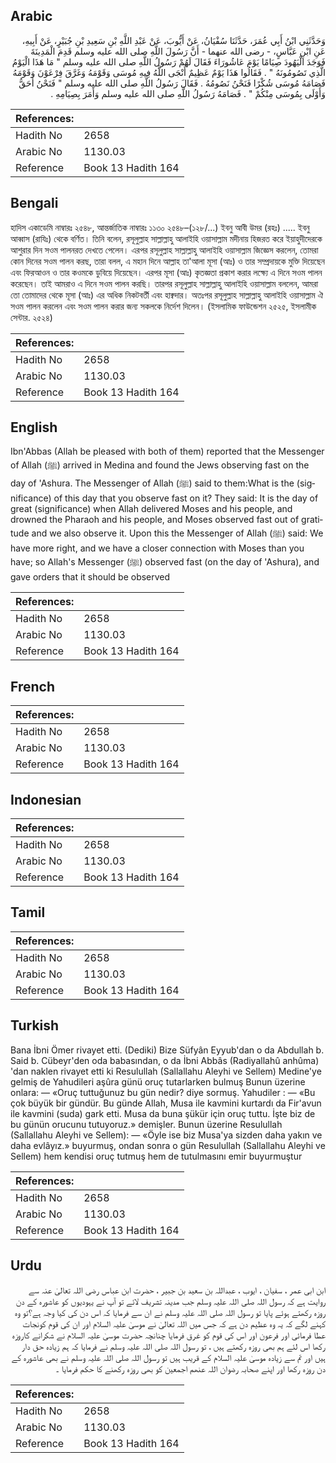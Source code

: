 ## Arabic


<div dir="rtl" lang="ar" style={{fontSize:'larger',backgroundColor:'#f8f9fa',padding:20}}>
وَحَدَّثَنِي ابْنُ أَبِي عُمَرَ، حَدَّثَنَا سُفْيَانُ، عَنْ أَيُّوبَ، عَنْ عَبْدِ اللَّهِ بْنِ سَعِيدِ بْنِ جُبَيْرٍ، عَنْ أَبِيهِ، عَنِ ابْنِ عَبَّاسٍ، - رضى الله عنهما - أَنَّ رَسُولَ اللَّهِ صلى الله عليه وسلم قَدِمَ الْمَدِينَةَ فَوَجَدَ الْيَهُودَ صِيَامًا يَوْمَ عَاشُورَاءَ فَقَالَ لَهُمْ رَسُولُ اللَّهِ صلى الله عليه وسلم ‏"‏ مَا هَذَا الْيَوْمُ الَّذِي تَصُومُونَهُ ‏"‏ ‏.‏ فَقَالُوا هَذَا يَوْمٌ عَظِيمٌ أَنْجَى اللَّهُ فِيهِ مُوسَى وَقَوْمَهُ وَغَرَّقَ فِرْعَوْنَ وَقَوْمَهُ فَصَامَهُ مُوسَى شُكْرًا فَنَحْنُ نَصُومُهُ ‏.‏ فَقَالَ رَسُولُ اللَّهِ صلى الله عليه وسلم ‏"‏ فَنَحْنُ أَحَقُّ وَأَوْلَى بِمُوسَى مِنْكُمْ ‏"‏ ‏.‏ فَصَامَهُ رَسُولُ اللَّهِ صلى الله عليه وسلم وَأَمَرَ بِصِيَامِهِ ‏.‏
</div>
<div style={{backgroundColor:'#f8f9fa',padding:20, marginBottom: 10}}><table> <thead> <tr> <th>References:</th> <th></th> </tr> </thead> <tbody><tr><td>Hadith No</td><td>2658</td></tr><tr><td>Arabic No</td><td>1130.03</td></tr><tr><td>Reference</td><td>Book 13 Hadith 164</td></tr></tbody></table></div>

## Bengali


<div dir="ltr" lang="bn" style={{fontSize:'larger',backgroundColor:'#f8f9fa',padding:20}}>
হাদিস একাডেমি নাম্বারঃ ২৫৪৮, আন্তর্জাতিক নাম্বারঃ ১১৩০ ২৫৪৮–(১২৮/...) ইবনু আবী উমর (রহঃ) ..... ইবনু আব্বাস (রাযিঃ) থেকে বর্ণিত। তিনি বলেন, রসূলুল্লাহ সাল্লাল্লাহু আলাইহি ওয়াসাল্লাম মদীনায় হিজরত করে ইয়াহুদীদেরকে আশুরার দিন সওম পালনরত দেখতে পেলেন। এরপর রসূলুল্লাহ সাল্লাল্লাহু আলাইহি ওয়াসাল্লাম জিজ্ঞেস করলেন, তোমরা কোন দিনের সওম পালন করছ, তারা বলল, এ মহান দিনে আল্লাহ তা'আলা মূসা (আঃ) ও তার সম্প্রদায়কে মুক্তি দিয়েছেন এবং ফিরআওন ও তার কওমকে ডুবিয়ে দিয়েছেন। এরপর মূসা (আঃ) কৃতজ্ঞতা প্রকাশ করার লক্ষ্যে এ দিনে সওম পালন করেছেন। তাই আমরাও এ দিনে সওম পালন করছি। তারপর রসূলুল্লাহ সাল্লাল্লাহু আলাইহি ওয়াসাল্লাম বললেন, আমরা তো তোমাদের থেকে মূসা (আঃ) এর অধিক নিকটবর্তী এবং হাক্বদার। অতঃপর রসূলুল্লাহ সাল্লাল্লাহু আলাইহি ওয়াসাল্লাম ঐ সওম পালন করলেন এবং সওম পালন করার জন্য সকলকে নির্দেশ দিলেন। (ইসলামিক ফাউন্ডেশন ২৫২৫, ইসলামীক সেন্টার. ২৫২৪)
</div>
<div style={{backgroundColor:'#f8f9fa',padding:20, marginBottom: 10}}><table> <thead> <tr> <th>References:</th> <th></th> </tr> </thead> <tbody><tr><td>Hadith No</td><td>2658</td></tr><tr><td>Arabic No</td><td>1130.03</td></tr><tr><td>Reference</td><td>Book 13 Hadith 164</td></tr></tbody></table></div>

## English


<div dir="ltr" lang="en" style={{fontSize:'larger',backgroundColor:'#f8f9fa',padding:20}}>
Ibn'Abbas (Allah be pleased with both of them) reported that the Messenger of Allah (ﷺ) arrived in Medina and found the Jews observing fast on the day of 'Ashura. The Messenger of Allah (ﷺ) said to them:What is the (significance) of this day that you observe fast on it? They said: It is the day of great (significance) when Allah delivered Moses and his people, and drowned the Pharaoh and his people, and Moses observed fast out of gratitude and we also observe it. Upon this the Messenger of Allah (ﷺ) said: We have more right, and we have a closer connection with Moses than you have; so Allah's Messenger (ﷺ) observed fast (on the day of 'Ashura), and gave orders that it should be observed
</div>
<div style={{backgroundColor:'#f8f9fa',padding:20, marginBottom: 10}}><table> <thead> <tr> <th>References:</th> <th></th> </tr> </thead> <tbody><tr><td>Hadith No</td><td>2658</td></tr><tr><td>Arabic No</td><td>1130.03</td></tr><tr><td>Reference</td><td>Book 13 Hadith 164</td></tr></tbody></table></div>

## French


<div dir="ltr" lang="fr" style={{fontSize:'larger',backgroundColor:'#f8f9fa',padding:20}}>

</div>
<div style={{backgroundColor:'#f8f9fa',padding:20, marginBottom: 10}}><table> <thead> <tr> <th>References:</th> <th></th> </tr> </thead> <tbody><tr><td>Hadith No</td><td>2658</td></tr><tr><td>Arabic No</td><td>1130.03</td></tr><tr><td>Reference</td><td>Book 13 Hadith 164</td></tr></tbody></table></div>

## Indonesian


<div dir="ltr" lang="id" style={{fontSize:'larger',backgroundColor:'#f8f9fa',padding:20}}>

</div>
<div style={{backgroundColor:'#f8f9fa',padding:20, marginBottom: 10}}><table> <thead> <tr> <th>References:</th> <th></th> </tr> </thead> <tbody><tr><td>Hadith No</td><td>2658</td></tr><tr><td>Arabic No</td><td>1130.03</td></tr><tr><td>Reference</td><td>Book 13 Hadith 164</td></tr></tbody></table></div>

## Tamil


<div dir="ltr" lang="ta" style={{fontSize:'larger',backgroundColor:'#f8f9fa',padding:20}}>

</div>
<div style={{backgroundColor:'#f8f9fa',padding:20, marginBottom: 10}}><table> <thead> <tr> <th>References:</th> <th></th> </tr> </thead> <tbody><tr><td>Hadith No</td><td>2658</td></tr><tr><td>Arabic No</td><td>1130.03</td></tr><tr><td>Reference</td><td>Book 13 Hadith 164</td></tr></tbody></table></div>

## Turkish


<div dir="ltr" lang="tr" style={{fontSize:'larger',backgroundColor:'#f8f9fa',padding:20}}>
Bana İbni Ömer rivayet etti. (Dediki) Bize Süfyân Eyyub'dan o da Abdullah b. Said b. Cübeyr'den oda babasından, o da İbni Abbâs (Radiyallahû anhûma) 'dan naklen rivayet etti ki Resulullah (Sallallahu Aleyhi ve Sellem) Medine'ye gelmiş de Yahudileri aşûra günü oruç tutarlarken bulmuş Bunun üzerine onlara: — «Oruç tuttuğunuz bu gün nedir? diye sormuş. Yahudiler : — «Bu çok büyük bir gündür. Bu günde Allah, Musa ile kavmini kurtardı da Fir'avun ile kavmini (suda) gark etti. Musa da buna şükür için oruç tuttu. İşte biz de bu günün orucunu tutuyoruz.» demişler. Bunun üzerine Resulullah (Sallallahu Aleyhi ve Sellem): — «Öyle ise biz Musa'ya sizden daha yakın ve daha evlâyız.» buyurmuş, ondan sonra o gün Resulullah (Sallallahu Aleyhi ve Sellem) hem kendisi oruç tutmuş hem de tutulmasını emir buyurmuştur
</div>
<div style={{backgroundColor:'#f8f9fa',padding:20, marginBottom: 10}}><table> <thead> <tr> <th>References:</th> <th></th> </tr> </thead> <tbody><tr><td>Hadith No</td><td>2658</td></tr><tr><td>Arabic No</td><td>1130.03</td></tr><tr><td>Reference</td><td>Book 13 Hadith 164</td></tr></tbody></table></div>

## Urdu


<div dir="rtl" lang="ur" style={{fontSize:'larger',backgroundColor:'#f8f9fa',padding:20}}>
ابن ابی عمر ، سفیان ، ایوب ، عبداللہ بن سعید بن جبیر ، حضرت ابن عباس رضی اللہ تعالیٰ عنہ سے روایت ہے کہ رسول اللہ صلی اللہ علیہ وسلم جب مدینہ تشریف لائے تو آپ نے یہودیوں کو عاشورہ کے دن روزہ رکھتے ہوئے پایا تو رسول اللہ صلی اللہ علیہ وسلم نے ان سے فرمایا کہ اس دن کی کیا وجہ ہے؟تو وہ کہنے لگے کہ یہ وہ عظیم دن ہے کہ جس میں اللہ تعالیٰ نے موسیٰ علیہ السلام اور ان کی قوم کونجات عطا فرمائی اور فرعون اور اس کی قوم کو غرق فرمایا چنانچہ حضرت موسیٰ علیہ السلام نے شکرانے کاروزہ رکھا اس لئے ہم بھی روزہ رکھتے ہیں ، تو رسول اللہ صلی اللہ علیہ وسلم نے فرمایا کہ ہم زیادہ حق دار ہیں اور تم سے زیادہ موسیٰ علیہ السلام کے قریب ہیں تو رسول اللہ صلی اللہ علیہ وسلم نے بھی عاشورہ کے دن روزہ رکھا اور اپنے صحابہ رضوان اللہ عنھم اجمعین کو بھی روزہ رکھنے کا حکم فرمایا ۔
</div>
<div style={{backgroundColor:'#f8f9fa',padding:20, marginBottom: 10}}><table> <thead> <tr> <th>References:</th> <th></th> </tr> </thead> <tbody><tr><td>Hadith No</td><td>2658</td></tr><tr><td>Arabic No</td><td>1130.03</td></tr><tr><td>Reference</td><td>Book 13 Hadith 164</td></tr></tbody></table></div>